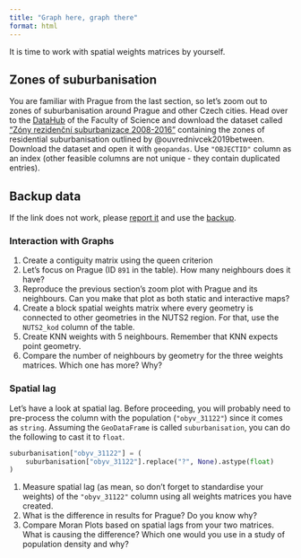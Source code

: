```yaml
---
title: "Graph here, graph there"
format: html
---
```


It is time to work with spatial weights matrices by yourself.

## Zones of suburbanisation

You are familiar with Prague from the last section, so let's zoom out to zones of suburbanisation
around Prague and other Czech cities. Head over to the [DataHub](https://datahub.natur.cuni.cz) of the Faculty of Science and
download the dataset called ["Zóny rezidenční suburbanizace 2008-2016"](https://datahub.natur.cuni.cz/datasets/zóny-rezidenční-suburbanizace-2008-2016/explore) containing the zones of residential suburbanisation outlined by @ouvrednivcek2019between. Download the dataset and open it with `geopandas`. Use `"OBJECTID"` column as an index (other feasible columns are not unique - they contain duplicated entries).

::: {.callout-note collapse="true"}
# Backup data

If the link does not work, please [report it](https://github.com/martinfleis/sds/issues/new) and use the [backup](https://martinfleischmann.net/sds/spatial_graphs/data/zony_suburbanizace_2008_2016.zip).
:::

### Interaction with Graphs

1. Create a contiguity matrix using the queen criterion
1. Let's focus on Prague (ID `891` in the table).  How many neighbours does it have?
1. Reproduce the previous section's zoom plot with Prague and its neighbours. Can you make that plot as both static and interactive maps?
1. Create a block spatial weights matrix where every geometry is connected to other geometries in the NUTS2 region. For that, use the `NUTS2_kod` column of the table.
1. Create KNN weights with 5 neighbours. Remember that KNN expects point geometry.
1. Compare the number of neighbours by geometry for the three weights matrices. Which one has more? Why?

### Spatial lag

Let's have a look at spatial lag. Before proceeding, you will probably need to pre-process the column with the population (`"obyv_31122"`) since it comes as `string`. Assuming the `GeoDataFrame` is called `suburbanisation`, you can do the following to cast it to `float`.

```py
suburbanisation["obyv_31122"] = (
    suburbanisation["obyv_31122"].replace("?", None).astype(float)
)
```

1. Measure spatial lag (as mean, so don't forget to standardise your weights) of the `"obyv_31122"` column using all weights matrices you have created.
1. What is the difference in results for Prague? Do you know why?
1. Compare Moran Plots based on spatial lags from your two matrices. What is causing the difference? Which one would you use in a study of population density and why?